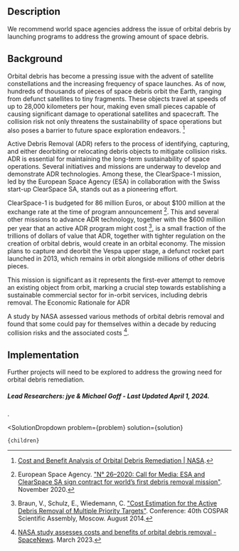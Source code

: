 

## Description

We recommend world space agencies address the issue of orbital debris by launching programs to address the growing amount of space debris.

## Background


Orbital debris has become a pressing issue with the advent of satellite constellations and the increasing frequency of space launches. As of now, hundreds of thousands of pieces of space debris orbit the Earth, ranging from defunct satellites to tiny fragments. These objects travel at speeds of up to 28,000 kilometers per hour, making even small pieces capable of causing significant damage to operational satellites and spacecraft. The collision risk not only threatens the sustainability of space operations but also poses a barrier to future space exploration endeavors. [^"4"]



Active Debris Removal (ADR) refers to the process of identifying, capturing, and either deorbiting or relocating debris objects to mitigate collision risks. ADR is essential for maintaining the long-term sustainability of space operations. Several initiatives and missions are underway to develop and demonstrate ADR technologies. Among these, the ClearSpace-1 mission, led by the European Space Agency (ESA) in collaboration with the Swiss start-up ClearSpace SA, stands out as a pioneering effort.

ClearSpace-1 is budgeted for 86 million Euros, or about $100 million at the exchange rate at the time of program announcement [^"1"]. This and several other missions to advance ADR technology, together with the $600 million per year that an active ADR program might cost [^"2"], is a small fraction of the trillions of dollars of value that ADR, together with tighter regulation on the creation of orbital debris, would create in an orbital economy. The mission plans to capture and deorbit the Vespa upper stage, a defunct rocket part launched in 2013, which remains in orbit alongside millions of other debris pieces.

This mission is significant as it represents the first-ever attempt to remove an existing object from orbit, marking a crucial step towards establishing a sustainable commercial sector for in-orbit services, including debris removal.
The Economic Rationale for ADR


A study by NASA assessed various methods of orbital debris removal and found that some could pay for themselves within a decade by reducing collision risks and the associated costs [^"6"].

## Implementation

Further projects will need to be explored to address the growing need for orbital debris remediation.

##### Lead Researchers: jye & Michael Goff - Last Updated April 1, 2024.
.
[^"1"]: European Space Agency. ["N° 26–2020: Call for Media: ESA and ClearSpace SA sign contract for world’s first debris removal mission"](https://www.esa.int/Newsroom/Press_Releases/Call_for_Media_ESA_and_ClearSpace_SA_sign_contract_for_world_s_first_debris_removal_mission). November 2020.

[^"2"]: Braun, V., Schulz, E., Wiedemann, C. ["Cost Estimation for the Active Debris Removal of Multiple Priority Targets"](https://www.researchgate.net/publication/271526167_Cost_Estimation_for_the_Active_Debris_Removal_of_Multiple_Priority_Targets). Conference: 40th COSPAR Scientific Assembly, Moscow. August 2014.


[^"3"]: Yamamoto T, Okamoto H, Kawamoto S. [Cost analysis of active debris removal scenarios and system architectures.](). Japan Aerospace Exploration Agency. 2017.
[^"4"]: [Cost and Benefit Analysis of Orbital Debris Remediation | NASA](https://www.nasa.gov/wp-content/uploads/2023/03/otps_-_cost_and_benefit_analysis_of_orbital_debris_remediation_-_final.pdf).
[^"5"]: Sharma A et al. [https://www.semanticscholar.org/paper/Dynamics-of-Tethered-Space-Robot-Swarm-for-Active-Sharma-Sinha/b1862557bf24059143dfb2097b482b11c06eb64a](10.1109/AERO53065.2022.9843609). 2022 IEEE Aerospace Conference (AERO)August 2022.
[^"6"]: [NASA study assesses costs and benefits of orbital debris removal - SpaceNews](https://spacenews.com/nasa-study-assess-costs-and-benefits-of-orbital-debris-removal/). March 2023.


  <SolutionDropdown 
    problem={problem} 
    solution={solution}
  >
    {children}
  </SolutionDropdown>